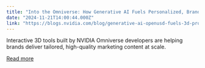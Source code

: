 ```yaml
---
title: "Into the Omniverse: How Generative AI Fuels Personalized, Brand-Accurate Visuals With OpenUSD"
date: "2024-11-21T14:00:44.000Z"
link: "https://blogs.nvidia.com/blog/generative-ai-openusd-fuels-3d-product-configurators/"
---
```


Interactive 3D tools built by NVIDIA Omniverse developers are helping brands deliver tailored, high-quality marketing content at scale.

[Read more](https://blogs.nvidia.com/blog/generative-ai-openusd-fuels-3d-product-configurators/)
